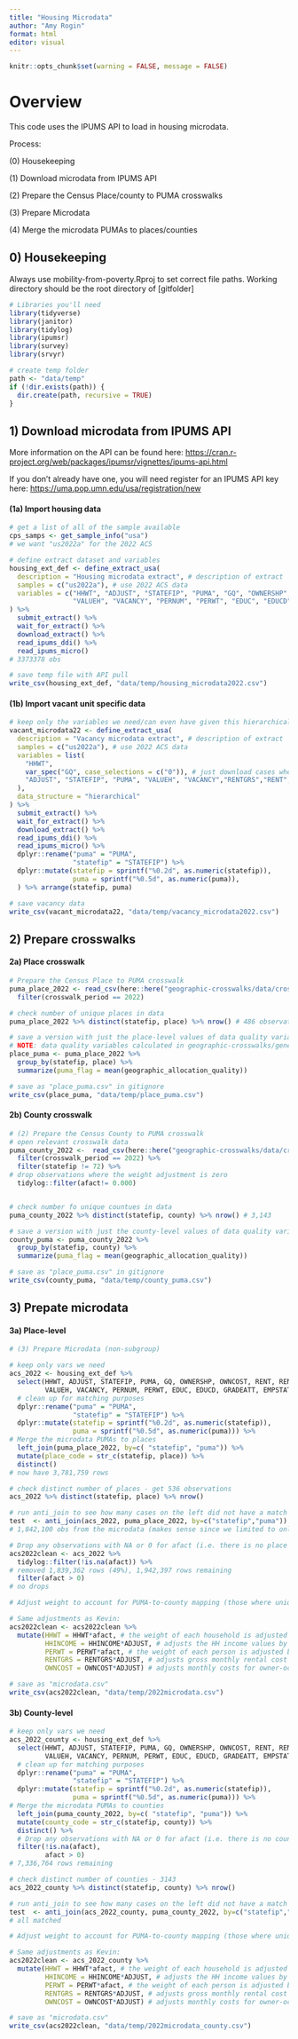 ```yaml
---
title: "Housing Microdata"
author: "Amy Rogin"
format: html
editor: visual
---
```


```r
knitr::opts_chunk$set(warning = FALSE, message = FALSE)
```

# Overview

This code uses the IPUMS API to load in housing microdata.

Process:

\(0\) Housekeeping

\(1\) Download microdata from IPUMS API

\(2\) Prepare the Census Place/county to PUMA crosswalks

\(3\) Prepare Microdata

\(4\) Merge the microdata PUMAs to places/counties

## 0) Housekeeping

Always use mobility-from-poverty.Rproj to set correct file paths. Working directory should be the root directory of \[gitfolder\]

```r
# Libraries you'll need
library(tidyverse)
library(janitor)
library(tidylog)
library(ipumsr)
library(survey)
library(srvyr)
```

```r
# create temp folder
path <- "data/temp"
if (!dir.exists(path)) {
  dir.create(path, recursive = TRUE)
}
```

## 1) Download microdata from IPUMS API

More information on the API can be found here: <https://cran.r-project.org/web/packages/ipumsr/vignettes/ipums-api.html>

If you don't already have one, you will need register for an IPUMS API key here: <https://uma.pop.umn.edu/usa/registration/new>

#### (1a) Import housing data

```r
# get a list of all of the sample available
cps_samps <- get_sample_info("usa")
# we want "us2022a" for the 2022 ACS

# define extract dataset and variables
housing_ext_def <- define_extract_usa(
  description = "Housing microdata extract", # description of extract
  samples = c("us2022a"), # use 2022 ACS data
  variables = c("HHWT", "ADJUST", "STATEFIP", "PUMA", "GQ", "OWNERSHP", "OWNCOST", "RENT", "RENTGRS", "HHINCOME",
                "VALUEH", "VACANCY", "PERNUM", "PERWT", "EDUC", "EDUCD", "GRADEATT", "EMPSTAT", "AGE", "KITCHEN", "PLUMBING")
) %>% 
  submit_extract() %>% 
  wait_for_extract() %>% 
  download_extract() %>% 
  read_ipums_ddi() %>% 
  read_ipums_micro()
# 3373378 obs

# save temp file with API pull
write_csv(housing_ext_def, "data/temp/housing_microdata2022.csv")

```

#### (1b) Import vacant unit specific data

```r
# keep only the variables we need/can even have given this hierarchical structure
vacant_microdata22 <- define_extract_usa(
  description = "Vacancy microdata extract", # description of extract
  samples = c("us2022a"), # use 2022 ACS data
  variables = list(
    "HHWT", 
    var_spec("GQ", case_selections = c("0")), # just download cases where GQ == 0 (vacant)
    "ADJUST", "STATEFIP", "PUMA", "VALUEH", "VACANCY","RENTGRS","RENT", "KITCHEN", "PLUMBING"
  ),
  data_structure = "hierarchical"
) %>% 
  submit_extract() %>% 
  wait_for_extract() %>% 
  download_extract() %>% 
  read_ipums_ddi() %>% 
  read_ipums_micro() %>% 
  dplyr::rename("puma" = "PUMA",
                "statefip" = "STATEFIP") %>%
  dplyr::mutate(statefip = sprintf("%0.2d", as.numeric(statefip)),
                puma = sprintf("%0.5d", as.numeric(puma)),
  ) %>% arrange(statefip, puma)

# save vacancy data
write_csv(vacant_microdata22, "data/temp/vacancy_microdata2022.csv")
```

## 2) Prepare crosswalks

#### 2a) Place crosswalk

```r

# Prepare the Census Place to PUMA crosswalk
puma_place_2022 <- read_csv(here::here("geographic-crosswalks/data/crosswalk_puma_to_place.csv")) %>% 
  filter(crosswalk_period == 2022)

# check number of unique places in data
puma_place_2022 %>% distinct(statefip, place) %>% nrow() # 486 observations

# save a version with just the place-level values of data quality variables 
# NOTE: data quality variables calculated in geographic-crosswalks/generate_puma_place_crosswalks.qmd
place_puma <- puma_place_2022 %>%
  group_by(statefip, place) %>%
  summarize(puma_flag = mean(geographic_allocation_quality))

# save as "place_puma.csv" in gitignore
write_csv(place_puma, "data/temp/place_puma.csv")
```

#### 2b) County crosswalk

```r
# (2) Prepare the Census County to PUMA crosswalk
# open relevant crosswalk data
puma_county_2022 <-  read_csv(here::here("geographic-crosswalks/data/crosswalk_puma_to_county.csv")) %>% 
  filter(crosswalk_period == 2022) %>% 
  filter(statefip != 72) %>% 
# drop observations where the weight adjustment is zero
  tidylog::filter(afact!= 0.000)


# check number fo unique countues in data
puma_county_2022 %>% distinct(statefip, county) %>% nrow() # 3,143

# save a version with just the county-level values of data quality variables
county_puma <- puma_county_2022 %>%
  group_by(statefip, county) %>%
  summarize(puma_flag = mean(geographic_allocation_quality))

# save as "place_puma.csv" in gitignore
write_csv(county_puma, "data/temp/county_puma.csv")
```

## 3) Prepate microdata

#### 3a) Place-level

```r
# (3) Prepare Microdata (non-subgroup)

# keep only vars we need
acs_2022 <- housing_ext_def %>%
  select(HHWT, ADJUST, STATEFIP, PUMA, GQ, OWNERSHP, OWNCOST, RENT, RENTGRS, HHINCOME,
         VALUEH, VACANCY, PERNUM, PERWT, EDUC, EDUCD, GRADEATT, EMPSTAT, AGE) %>% 
  # clean up for matching purposes
  dplyr::rename("puma" = "PUMA",
                "statefip" = "STATEFIP") %>% 
  dplyr::mutate(statefip = sprintf("%0.2d", as.numeric(statefip)),
                puma = sprintf("%0.5d", as.numeric(puma))) %>% 
# Merge the microdata PUMAs to places
  left_join(puma_place_2022, by=c( "statefip", "puma")) %>% 
  mutate(place_code = str_c(statefip, place)) %>% 
  distinct()
# now have 3,781,759 rows

# check distinct number of places - get 536 observations
acs_2022 %>% distinct(statefip, place) %>% nrow()

# run anti_join to see how many cases on the left did not have a match on the right
test  <- anti_join(acs_2022, puma_place_2022, by=c("statefip","puma"))
# 1,842,100 obs from the microdata (makes sense since we limited to only PUMAs that are overlapping with Places of interest)

# Drop any observations with NA or 0 for afact (i.e. there is no place of interest overlapping this PUMA)
acs2022clean <- acs_2022 %>% 
  tidylog::filter(!is.na(afact)) %>% 
# removed 1,839,362 rows (49%), 1,942,397 rows remaining
  filter(afact > 0)
# no drops

# Adjust weight to account for PUMA-to-county mapping (those where unique_types > 1).;

# Same adjustments as Kevin:
acs2022clean <- acs2022clean %>%
  mutate(HHWT = HHWT*afact, # the weight of each household is adjusted by the area of the PUMA that falls into a given Place
         HHINCOME = HHINCOME*ADJUST, # adjusts the HH income values by the Census's 12-month adjustment factor (converts numbers into calendar year dollars)
         PERWT = PERWT*afact, # the weight of each person is adjusted by the area of the PUMA that falls into a given Place
         RENTGRS = RENTGRS*ADJUST, # adjusts gross monthly rental cost for rented housing units into cal-year dollars
         OWNCOST = OWNCOST*ADJUST) # adjusts monthly costs for owner-occupied housing units into cal-year dollars

# save as "microdata.csv" 
write_csv(acs2022clean, "data/temp/2022microdata.csv")
```

#### 3b) County-level

```r
# keep only vars we need
acs_2022_county <- housing_ext_def %>%
  select(HHWT, ADJUST, STATEFIP, PUMA, GQ, OWNERSHP, OWNCOST, RENT, RENTGRS, HHINCOME,
         VALUEH, VACANCY, PERNUM, PERWT, EDUC, EDUCD, GRADEATT, EMPSTAT, AGE) %>% 
  # clean up for matching purposes
  dplyr::rename("puma" = "PUMA",
                "statefip" = "STATEFIP") %>% 
  dplyr::mutate(statefip = sprintf("%0.2d", as.numeric(statefip)),
                puma = sprintf("%0.5d", as.numeric(puma))) %>% 
# Merge the microdata PUMAs to counties
  left_join(puma_county_2022, by=c( "statefip", "puma")) %>% 
  mutate(county_code = str_c(statefip, county)) %>% 
  distinct() %>% 
  # Drop any observations with NA or 0 for afact (i.e. there is no counties of interest overlapping this PUMA)
  filter(!is.na(afact), 
         afact > 0)
# 7,336,764 rows remaining

# check distinct number of counties - 3143
acs_2022_county %>% distinct(statefip, county) %>% nrow()

# run anti_join to see how many cases on the left did not have a match on the right
test  <- anti_join(acs_2022_county, puma_county_2022, by=c("statefip","puma"))
# all matched

# Adjust weight to account for PUMA-to-county mapping (those where unique_types > 1).;

# Same adjustments as Kevin:
acs2022clean <- acs_2022_county %>%
  mutate(HHWT = HHWT*afact, # the weight of each household is adjusted by the area of the PUMA that falls into a given Place
         HHINCOME = HHINCOME*ADJUST, # adjusts the HH income values by the Census's 12-month adjustment factor (converts numbers into calendar year dollars)
         PERWT = PERWT*afact, # the weight of each person is adjusted by the area of the PUMA that falls into a given Place
         RENTGRS = RENTGRS*ADJUST, # adjusts gross monthly rental cost for rented housing units into cal-year dollars
         OWNCOST = OWNCOST*ADJUST) # adjusts monthly costs for owner-occupied housing units into cal-year dollars

# save as "microdata.csv" 
write_csv(acs2022clean, "data/temp/2022microdata_county.csv")
```
